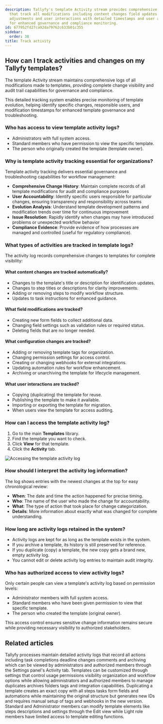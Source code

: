 ```yaml
---
description: Tallyfy's template Activity stream provides comprehensive audit trails
  that track all modifications including content changes field updates configuration
  adjustments and user interactions with detailed timestamps and user accountability
  for enhanced governance and compliance monitoring.
id: 677952fd27ca92da79762c633b01c355
sidebar:
  order: 38
title: Track activity
---
```


## How can I track activities and changes on my Tallyfy templates?

The template Activity stream maintains comprehensive logs of all modifications made to templates, providing complete change visibility and audit trail capabilities for governance and compliance.

This detailed tracking system enables precise monitoring of template evolution, helping identify specific changes, responsible users, and modification timestamps for enhanced template governance and troubleshooting.

### Who has access to view template activity logs?
- Administrators with full system access.
- Standard members who have permission to view the specific template.
- The person who originally created the template (template owner).

### Why is template activity tracking essential for organizations?

Template activity tracking delivers essential governance and troubleshooting capabilities for workflow management:

- **Comprehensive Change History**: Maintain complete records of all template modifications for audit and compliance purposes
- **User Accountability**: Identify specific users responsible for particular changes, ensuring transparency and responsibility across teams
- **Evolution Analysis**: Understand template development patterns and modification trends over time for continuous improvement
- **Issue Resolution**: Rapidly identify when changes may have introduced problems or unexpected workflow behavior
- **Compliance Evidence**: Provide evidence of how processes are managed and controlled (useful for regulatory compliance).

### What types of activities are tracked in template logs?

The activity log records comprehensive changes to templates for complete visibility:

#### What content changes are tracked automatically?
- Changes to the template's title or description for identification updates.
- Changes to step titles or descriptions for clarity improvements.
- Adding or removing steps to modify workflow structure.
- Updates to task instructions for enhanced guidance.

#### What field modifications are tracked?
- Creating new form fields to collect additional data.
- Changing field settings such as validation rules or required status.
- Deleting fields that are no longer needed.

#### What configuration changes are tracked?
- Adding or removing template tags for organization.
- Changing permission settings for access control.
- Creating or changing webhooks for external integrations.
- Updating automation rules for workflow enhancement.
- Archiving or unarchiving the template for lifecycle management.

#### What user interactions are tracked?
- Copying (duplicating) the template for reuse.
- Publishing the template to make it available.
- Importing or exporting the template for migration.
- When users view the template for access auditing.

### How can I access the template activity log?

1. Go to the main **Templates** library.
2. Find the template you want to check.
3. Click **View** for that template.
4. Click the **Activity** tab.

![Accessing the template activity log](https://screenshots.tallyfy.com/tallyfy%2Fpro%2Fdesktop-light-check-template-activity.png)

### How should I interpret the activity log information?

The log shows entries with the newest changes at the top for easy chronological review:

- **When**: The date and time the action happened for precise timing.
- **Who**: The name of the user who made the change for accountability.
- **What**: The type of action that took place for change categorization.
- **Details**: More information about exactly what was changed for complete understanding.

### How long are activity logs retained in the system?

- Activity logs are kept for as long as the template exists in the system.
- If you archive a template, its history is still preserved for reference.
- If you duplicate (copy) a template, the new copy gets a brand new, empty activity log.
- You cannot edit or delete activity log entries to maintain audit integrity.

### Who has authorized access to view activity logs?

Only certain people can view a template's activity log based on permission levels:
- Administrator members with full system access.
- Standard members who have been given permission to view that specific template.
- The person who created the template (original owner).

This access control ensures sensitive change information remains secure while providing necessary visibility to authorized stakeholders.


## Related articles
<CardGrid>
<LinkTitleCard header="<b>Tracker View > Check process activity</b>" href="/products/pro/tracking-and-tasks/tracker-view/how-can-i-track-process-activities-on-tallyfy/" > Tallyfy processes maintain detailed activity logs that record all actions including task completions deadline changes comments and archiving which can be viewed by administrators and authorized members through the Settings panel's Activity tab. </LinkTitleCard>
<LinkTitleCard header="<b>Templates > Configure your template</b>" href="/products/pro/documenting/templates/config/" > Templates can be customized through settings that control usage permissions visibility organization and workflow options while allowing administrators and authorized members to manage duplicates archives folders tags and integration capabilities. </LinkTitleCard>
<LinkTitleCard header="<b>Templates > Duplicate a template</b>" href="/products/pro/documenting/templates/how-do-i-duplicate-a-template-on-tallyfy/" > Duplicating a template creates an exact copy with all steps tasks form fields and automations while maintaining the original structure but generates new IDs and requires manual setup of tags and webhooks in the new version. </LinkTitleCard>
<LinkTitleCard header="<b>Templates > Edit a template</b>" href="/products/pro/documenting/templates/edit-templates/" > Standard and Administrator members can modify template elements like steps descriptions and settings through the Edit view while Light role members have limited access to template editing functions. </LinkTitleCard>
</CardGrid>